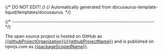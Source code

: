 {/* DO NOT EDIT! */}
{/* Automatically generated from docusaurus-template-liquid/templates/docusaurus. */}

{/* ------------------------------------------------------------------------ */}

The open source project is hosted on GitHub as
[{{githubProjectOrganization}}/{{githubProjectName}}](https://github.com/{{githubProjectOrganization}}/{{githubProjectName}})
and is published on npmjs.com as
[{{packageScopedName}}](https://www.npmjs.com/package/{{packageScopedName}}).
